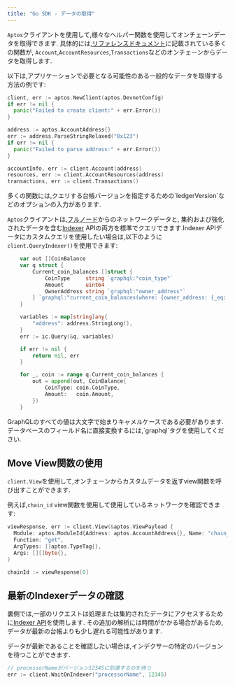 ```yaml
---
title: "Go SDK - データの取得"
---
```



`Aptos`クライアントを使用して,様々なヘルパー関数を使用してオンチェーンデータを取得できます.
具体的には,[リファレンスドキュメント](https://pkg.go.dev/github.com/aptos-labs/aptos-go-sdk)に記載されている多くの関数が,
`Account`,`AccountResources`,`Transactions`などのオンチェーンからデータを取得します.

以下は,アプリケーションで必要となる可能性のある一般的なデータを取得する方法の例です:

```go filename="fetch_data.go"
client, err := aptos.NewClient(aptos.DevnetConfig)
if err != nil {
  panic("Failed to create client:" + err.Error())
}

address := aptos.AccountAddress{}
err := address.ParseStringRelaxed("0x123")
if err != nil {
  panic("Failed to parse address:" + err.Error())
}

accountInfo, err := client.Account(address)
resources, err := client.AccountResources(address)
transactions, err := client.Transactions()
```

<Aside type="note">
  多くの関数には,クエリする台帳バージョンを指定するための`ledgerVersion`などのオプションの入力があります.
</Aside>

`Aptos`クライアントは,[フルノード](https://api.mainnet.aptoslabs.com/v1/spec#/)からのネットワークデータと,
集約および強化されたデータを含む[Indexer](https://cloud.hasura.io/public/graphiql?endpoint=https://api.mainnet.aptoslabs.com/v1/graphql)
APIの両方を標準でクエリできます.Indexer APIデータにカスタムクエリを使用したい場合は,以下のように`client.QueryIndexer()`を使用できます:

```go filename="fetch_data.go"
	var out []CoinBalance
	var q struct {
		Current_coin_balances []struct {
			CoinType     string `graphql:"coin_type"`
			Amount       uint64
			OwnerAddress string `graphql:"owner_address"`
		} `graphql:"current_coin_balances(where: {owner_address: {_eq: $address}})"`
	}

	variables := map[string]any{
		"address": address.StringLong(),
	}
	err := ic.Query(&q, variables)

	if err != nil {
		return nil, err
	}

	for _, coin := range q.Current_coin_balances {
		out = append(out, CoinBalance{
			CoinType: coin.CoinType,
			Amount:   coin.Amount,
		})
	}
```

<Aside type="note">
  GraphQLのすべての値は大文字で始まりキャメルケースである必要があります.
  データベースのフィールド名に直接変換するには,`graphql`タグを使用してください.
</Aside>

## Move View関数の使用

`client.View`を使用して,オンチェーンからカスタムデータを返すview関数を呼び出すことができます.

例えば,`chain_id` view関数を使用して使用しているネットワークを確認できます:

```go filename="fetch_data.go"
viewResponse, err := client.View(&aptos.ViewPayload {
  Module: aptos.ModuleId{Address: aptos.AccountAddress{}, Name: "chain_id"},
  Function: "get",
  ArgTypes: []aptos.TypeTag{},
  Args: [][]byte{},
)

chainId := viewResponse[0]
```

## 最新のIndexerデータの確認

裏側では,一部のリクエストは処理または集約されたデータにアクセスするために[Indexer API](/ja/build/indexer)を使用します.
その追加の解析には時間がかかる場合があるため,データが最新の台帳よりも少し遅れる可能性があります.

データが最新であることを確認したい場合は,インデクサーの特定のバージョンを待つことができます.

```go filename="fetch_data.go"
// processorNameがバージョン12345に到達するのを待つ
err := client.WaitOnIndexer("processorName", 12345)
```
